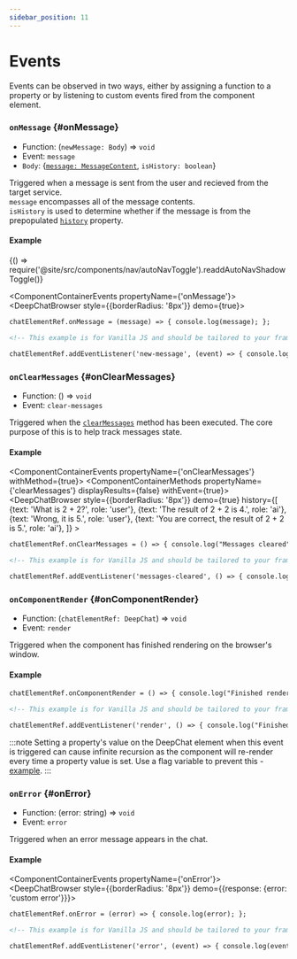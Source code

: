 ```yaml
---
sidebar_position: 11
---
```


# Events

Events can be observed in two ways, either by assigning a function to a property or by listening to custom events fired from the component element.

### `onMessage` {#onMessage}

- Function: (`newMessage: Body`) => `void`
- Event: `message`
- `Body`: {[`message: MessageContent`](/docs/messages#MessageContent), `isHistory: boolean`}

Triggered when a message is sent from the user and recieved from the target service. <br />
`message` encompasses all of the message contents. <br />
`isHistory` is used to determine whether if the message is from the prepopulated [`history`](/docs/messages#history) property.

#### Example


<BrowserOnly>{() => require('@site/src/components/nav/autoNavToggle').readdAutoNavShadowToggle()}</BrowserOnly>

<ComponentContainerEvents propertyName={'onMessage'}>
  <DeepChatBrowser style={{borderRadius: '8px'}} demo={true}></DeepChatBrowser>
</ComponentContainerEvents>

<Tabs>
<TabItem value="js" label="Function">

```html
chatElementRef.onMessage = (message) => { console.log(message); };
```

</TabItem>
<TabItem value="py" label="Event">

```html
<!-- This example is for Vanilla JS and should be tailored to your framework (see Examples) -->

chatElementRef.addEventListener('new-message', (event) => { console.log(event.detail); });
```

</TabItem>
</Tabs>

<LineBreak></LineBreak>

### `onClearMessages` {#onClearMessages}

- Function: () => `void`
- Event: `clear-messages`

Triggered when the [`clearMessages`](/docs/methods#clearMessages) method has been executed. The core purpose of this is to help track messages state.

#### Example

<ComponentContainerEvents propertyName={'onClearMessages'} withMethod={true}>
  <ComponentContainerMethods propertyName={'clearMessages'} displayResults={false} withEvent={true}>
    <DeepChatBrowser
      style={{borderRadius: '8px'}}
      demo={true}
      history={[
        {text: 'What is 2 + 2?', role: 'user'},
        {text: 'The result of 2 + 2 is 4.', role: 'ai'},
        {text: 'Wrong, it is 5.', role: 'user'},
        {text: 'You are correct, the result of 2 + 2 is 5.', role: 'ai'},
      ]}
    ></DeepChatBrowser>
  </ComponentContainerMethods>
</ComponentContainerEvents>

<Tabs>
<TabItem value="js" label="Function">

```html
chatElementRef.onClearMessages = () => { console.log("Messages cleared"); };
```

</TabItem>
<TabItem value="py" label="Event">

```html
<!-- This example is for Vanilla JS and should be tailored to your framework (see Examples) -->

chatElementRef.addEventListener('messages-cleared', () => { console.log("Messages cleared"); });
```

</TabItem>
</Tabs>

<LineBreak></LineBreak>

### `onComponentRender` {#onComponentRender}

- Function: (`chatElementRef: DeepChat`) => `void`
- Event: `render`

Triggered when the component has finished rendering on the browser's window.

#### Example

<Tabs>
<TabItem value="js" label="Function">

```html
chatElementRef.onComponentRender = () => { console.log("Finished rendering"); };
```

</TabItem>
<TabItem value="py" label="Event">

```html
<!-- This example is for Vanilla JS and should be tailored to your framework (see Examples) -->

chatElementRef.addEventListener('render', () => { console.log("Finished rendering"); });
```

</TabItem>
</Tabs>

:::note
Setting a property's value on the DeepChat element when this event is triggered can cause infinite recursion
as the component will re-render every time a property value is set. Use a flag variable to prevent this - [example](https://github.com/OvidijusParsiunas/deep-chat/issues/99#issuecomment-1899202984).
:::

<LineBreak></LineBreak>

### `onError` {#onError}

- Function: (error: string) => `void`
- Event: `error`

Triggered when an error message appears in the chat.

#### Example

<ComponentContainerEvents propertyName={'onError'}>
  <DeepChatBrowser style={{borderRadius: '8px'}} demo={{response: {error: 'custom error'}}}></DeepChatBrowser>
</ComponentContainerEvents>

<Tabs>
<TabItem value="js" label="Function">

```html
chatElementRef.onError = (error) => { console.log(error); };
```

</TabItem>
<TabItem value="py" label="Event">

```html
<!-- This example is for Vanilla JS and should be tailored to your framework (see Examples) -->

chatElementRef.addEventListener('error', (event) => { console.log(event.detail); });
```

</TabItem>
</Tabs>

<LineBreak></LineBreak>
